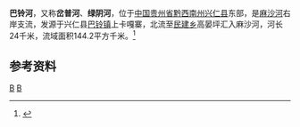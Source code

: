 {{Infobox River
  | river_name      = 巴铃河
  | image_name      = 
  | image_size      = 
  | caption         = 
  | origin          = [[贵州省|贵州省]][[兴仁县|兴仁县]][[巴铃镇|巴铃镇]]上卡嘎寨
  | mouth           = 贵州省兴仁县[[民建乡_(兴仁县)|民建乡]]高晏坪[[麻沙河|麻沙河]]
  | basin_countries = {{PRC}}
  | length          = 24 km
  | elevation       = 
  | mouth_elevation = 
  | discharge       = 
  | watershed       = 144.2 km<sup>2</sup>
}}
'''巴铃河'''，又称'''岔普河'''、'''绿阴河'''，位于[[中国|中国]][[贵州省|贵州省]][[黔西南州|黔西南州]][[兴仁县|兴仁县]]东部，是[[麻沙河|麻沙河]]右岸支流，发源于兴仁县[[巴铃镇|巴铃镇]]上卡嘎寨，北流至[[民建乡_(兴仁县)|民建乡]]高晏坪汇入麻沙河，河长24千米，流域面积144.2平方千米。<ref name="中国河湖大典">{{cite book zh |author=《[[中国河湖大典|中国河湖大典]]》编纂委员会 |title=《中国河湖大典·珠江卷》 |format=M |edition=1 |location=北京 |publisher=中国水利水电出版社 |date=2013年1月 |pages=54页 |id= ISBN 978-7-5170-0561-2}}</ref>

==参考资料==
{{reflist}}

[[Category:北盤江水系|B]]
[[Category:贵州河流|B]]